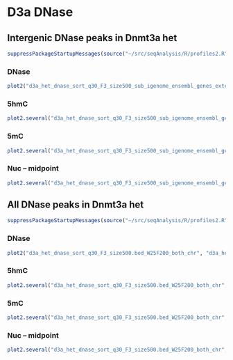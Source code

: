 D3a DNase
========================================================

Intergenic DNase peaks in Dnmt3a het
--------------------------------------
```r
suppressPackageStartupMessages(source("~/src/seqAnalysis/R/profiles2.R"))
```

### DNase
```r
plot2("d3a_het_dnase_sort_q30_F3_size500_sub_igenome_ensembl_genes_extend5kb.bed_W25F200_both_chr", "d3a_het_dnase_sort_q30_rmdup", data_type="bam/mean", group2="exclude-chrX_trim0.01", fname="manual", range=c(101,300))
```

### 5hmC
```r
plot2.several("d3a_het_dnase_sort_q30_F3_size500_sub_igenome_ensembl_genes_extend5kb.bed_W25F200_both_chr", "d3a_hmc", data_type="rpkm/mean", cols=col2, group2="exclude-chrX_trim0.01", fname="manual", range=c(101,300))
```

### 5mC
```r
plot2.several("d3a_het_dnase_sort_q30_F3_size500_sub_igenome_ensembl_genes_extend5kb.bed_W25F200_both_chr", "d3a_mc", data_type="rpkm/mean", cols=col2, group2="exclude-chrX_trim0.01", fname="manual", range=c(101,300))
```

### Nuc -- midpoint
```r
plot2.several("d3a_het_dnase_sort_q30_F3_size500_sub_igenome_ensembl_genes_extend5kb.bed_W25F200_both_chr", "d3a_nuc2", data_type="rpkm/mean", cols=col2 , group2="exclude-chrX_trim0.01", fname="manual", range=c(101, 300))
```

All DNase peaks in Dnmt3a het
--------------------------------------
```r
suppressPackageStartupMessages(source("~/src/seqAnalysis/R/profiles2.R"))
```

### DNase
```r
plot2("d3a_het_dnase_sort_q30_F3_size500.bed_W25F200_both_chr", "d3a_het_dnase_sort_q30_rmdup", data_type="bam/mean", group2="exclude-chrX_trim0.01", fname="manual",  range=c(101, 300))
```

### 5hmC
```r
plot2.several("d3a_het_dnase_sort_q30_F3_size500.bed_W25F200_both_chr", "d3a_hmc", data_type="rpkm/mean", cols=col2, group2="exclude-chrX_trim0.01", fname="manual",  range=c(101, 300))
```

### 5mC
```r
plot2.several("d3a_het_dnase_sort_q30_F3_size500.bed_W25F200_both_chr", "d3a_mc", data_type="rpkm/mean", cols=col2, group2="exclude-chrX_trim0.01", fname="manual",  range=c(101, 300))
```

### Nuc -- midpoint
```r
plot2.several("d3a_het_dnase_sort_q30_F3_size500.bed_W25F200_both_chr", "d3a_nuc2", data_type="rpkm/mean", cols=col2 , group2="exclude-chrX_trim0.01", fname="manual", baseline=F,  range=c(101, 300))
```
